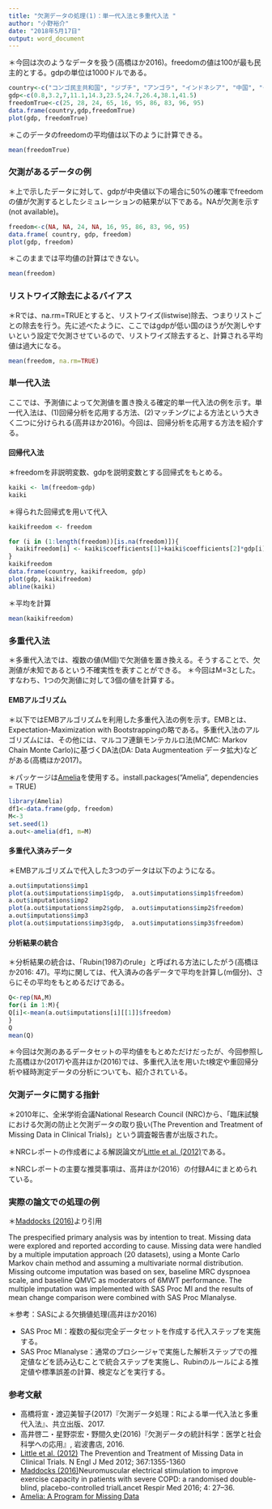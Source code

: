 ```yaml
---
title: "欠測データの処理(1)：単一代入法と多重代入法 "
author: "小野裕介"
date: "2018年5月17日"
output: word_document
---
```


＊今回は次のようなデータを扱う(高橋ほか2016)。freedomの値は100が最も民主的とする。gdpの単位は1000ドルである。
```r
country<-c("コンゴ民主共和国", "ジブチ", "アンゴラ", "インドネシア", "中国", "チリ", "ラトビア", "ギリシャ", "日本", "英国")
gdp<-c(0.8,3.2,7,11.1,14.3,23.5,24.7,26.4,38.1,41.5)
freedomTrue<-c(25, 28, 24, 65, 16, 95, 86, 83, 96, 95)
data.frame(country,gdp,freedomTrue)
plot(gdp, freedomTrue)
```

＊このデータのfreedomの平均値は以下のように計算できる。
```r
mean(freedomTrue)
```

### 欠測があるデータの例

＊上で示したデータに対して、gdpが中央値以下の場合に50%の確率でfreedomの値が欠測するとしたシミュレーションの結果が以下である。NAが欠測を示す(not available)。

```r
freedom<-c(NA, NA, 24, NA, 16, 95, 86, 83, 96, 95)
data.frame( country, gdp, freedom)
plot(gdp, freedom)
```

＊このままでは平均値の計算はできない。

```r
mean(freedom)
```
### リストワイズ除去によるバイアス

＊Rでは、na.rm=TRUEとすると、リストワイズ(listwise)除去、つまりリストごとの除去を行う。先に述べたように、ここではgdpが低い国のほうが欠測しやすいという設定で欠測させているので、リストワイズ除去すると、計算される平均値は過大になる。

```r
mean(freedom, na.rm=TRUE)
```

### 単一代入法
ここでは、予測値によって欠測値を置き換える確定的単一代入法の例を示す。単一代入法は、(1)回帰分析を応用する方法、(2)マッチングによる方法という大きく二つに分けられる(高井ほか2016)。今回は、回帰分析を応用する方法を紹介する。

#### 回帰代入法
＊freedomを非説明変数、gdpを説明変数とする回帰式をもとめる。
```r
kaiki <- lm(freedom~gdp)
kaiki
```

＊得られた回帰式を用いて代入
```r
kaikifreedom <- freedom

for (i in (1:length(freedom))[is.na(freedom)]){
  kaikifreedom[i] <- kaiki$coefficients[1]+kaiki$coefficients[2]*gdp[i]
}
kaikifreedom
data.frame(country, kaikifreedom, gdp)
plot(gdp, kaikifreedom)
abline(kaiki)
```

＊平均を計算
```r
mean(kaikifreedom)
```

### 多重代入法

＊多重代入法では、複数の値(M個)で欠測値を置き換える。そうすることで、欠測値が未知であるという不確実性を表すことができる。
＊今回はM=3とした。すなわち、1つの欠測値に対して3個の値を計算する。

#### EMBアルゴリズム
＊以下ではEMBアルゴリズムを利用した多重代入法の例を示す。EMBとは、Expectation-Maximization with Bootstrappingの略である。多重代入法のアルゴリズムには、その他には、マルコフ連鎖モンテカルロ法(MCMC: Markov Chain Monte Carlo)に基づくDA法(DA: Data Augmenteation データ拡大)などがある(高橋ほか2017)。

＊パッケージは[Amelia](https://cran.r-project.org/web/packages/Amelia/index.html)を使用する。install.packages("Amelia", dependencies = TRUE)

```r
library(Amelia)
df1<-data.frame(gdp, freedom)
M<-3
set.seed(1)
a.out<-amelia(df1, m=M)
```

#### 多重代入済みデータ

＊EMBアルゴリズムで代入した3つのデータは以下のようになる。
```r
a.out$imputations$imp1
plot(a.out$imputations$imp1$gdp,  a.out$imputations$imp1$freedom)
a.out$imputations$imp2
plot(a.out$imputations$imp2$gdp,  a.out$imputations$imp2$freedom)
a.out$imputations$imp3
plot(a.out$imputations$imp3$gdp,  a.out$imputations$imp3$freedom)
```

#### 分析結果の統合
＊分析結果の統合は、「Rubin(1987)のrule」と呼ばれる方法にしたがう(高橋ほか2016: 47)。平均に関しては、代入済みの各データで平均を計算し(m個分)、さらにその平均をもとめるだけである。

```r
Q<-rep(NA,M)
for(i in 1:M){
Q[i]<-mean(a.out$imputations[i][[1]]$freedom)
}
Q
mean(Q)
```

＊今回は欠測のあるデータセットの平均値をもとめただけだったが、今回参照した高橋ほか(2017)や高井ほか(2016)では、多重代入法を用いたt検定や重回帰分析や経時測定データの分析についても、紹介されている。


### 欠測データに関する指針

＊2010年に、全米学術会議National Research Council (NRC)から、「臨床試験における欠測の防止と欠測データの取り扱い(The Prevention and Treatment of Missing Data in Clinical Trials)」という調査報告書が出版された。

＊NRCレポートの作成者による解説論文が[Little et al. (2012)](https://www.nejm.org/doi/full/10.1056/NEJMsr1203730)である。

＊NRCレポートの主要な推奨事項は、高井ほか(2016）の付録A4にまとめられている。

### 実際の論文での処理の例

＊[Maddocks (2016)](https://www.thelancet.com/pdfs/journals/lanres/PIIS2213-2600(15)00503-2.pdf)より引用

The  prespecified  primary  analysis  was  by  intention  to  treat. Missing data were explored and reported according to  cause.
 Missing  data  were  handled  by  a  multiple  imputation approach (20 datasets), using a Monte Carlo  Markov   chain   method   and   assuming   a   multivariate normal  distribution.
Missing  outcome  imputation  was based on sex, baseline MRC dyspnoea scale, and baseline QMVC   as   moderators   of   6MWT   performance. 
The multiple  imputation  was  implemented  with  SAS  Proc MI  and  the  results  of  mean  change  comparison  were combined with SAS Proc MIanalyse.

＊参考：SASによる欠損値処理(高井ほか2016)

- SAS  Proc MI：複数の擬似完全データセットを作成する代入ステップを実施する。
- SAS Proc MIanalyse：通常のプロシージャで実施した解析ステップでの推定値などを読み込むことで統合ステップを実施し、Rubinのルールによる推定値や標準誤差の計算、検定などを実行する。

### 参考文献
- 高橋将宣・渡辺美智子(2017)『欠測データ処理：Rによる単一代入法と多重代入法』、共立出版、2017.
- 高井啓二・星野崇宏・野間久史(2016)『欠測データの統計科学：医学と社会科学への応用』, 岩波書店, 2016.
- [Little et al. (2012)](https://www.nejm.org/doi/full/10.1056/NEJMsr1203730) The Prevention and Treatment of Missing Data in Clinical Trials. N Engl J Med 2012; 367:1355-1360
- [Maddocks (2016)](https://www.thelancet.com/pdfs/journals/lanres/PIIS2213-2600(15)00503-2.pdf)Neuromuscular electrical stimulation to improve exercise capacity in patients with severe COPD: a randomised double-blind, placebo-controlled trialLancet Respir Med 2016; 4: 27–36.
- [Amelia: A Program for Missing Data](https://cran.r-project.org/web/packages/Amelia/index.html)
